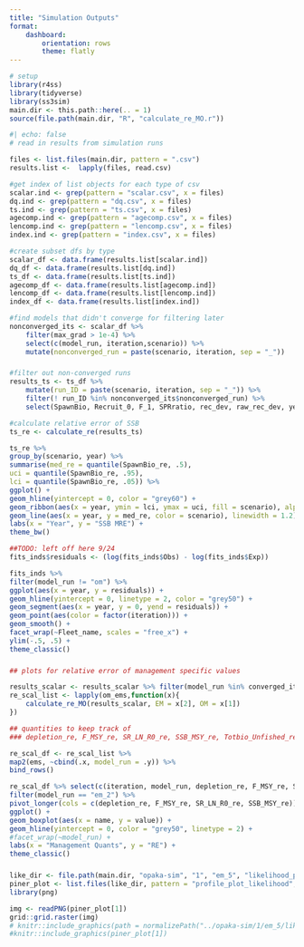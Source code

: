 ```yaml
---
title: "Simulation Outputs"
format: 
    dashboard:
        orientation: rows
        theme: flatly
---
```



```r
# setup 
library(r4ss)
library(tidyverse)
library(ss3sim)
main.dir <- this.path::here(.. = 1)
source(file.path(main.dir, "R", "calculate_re_MO.r"))
```

```r
#| echo: false
# read in results from simulation runs

files <- list.files(main.dir, pattern = ".csv")
results.list <-  lapply(files, read.csv)

#get index of list objects for each type of csv
scalar.ind <- grep(pattern = "scalar.csv", x = files)
dq.ind <- grep(pattern = "dq.csv", x = files)
ts.ind <- grep(pattern = "ts.csv", x = files)
agecomp.ind <- grep(pattern = "agecomp.csv", x = files)
lencomp.ind <- grep(pattern = "lencomp.csv", x = files)
index.ind <- grep(pattern = "index.csv", x = files)

#create subset dfs by type
scalar_df <- data.frame(results.list[scalar.ind])
dq_df <- data.frame(results.list[dq.ind])
ts_df <- data.frame(results.list[ts.ind])
agecomp_df <- data.frame(results.list[agecomp.ind])
lencomp_df <- data.frame(results.list[lencomp.ind])
index_df <- data.frame(results.list[index.ind])

#find models that didn't converge for filtering later
nonconverged_its <- scalar_df %>% 
    filter(max_grad > 1e-4) %>% 
    select(c(model_run, iteration,scenario)) %>% 
    mutate(nonconverged_run = paste(scenario, iteration, sep = "_"))
```

### 
```r

#filter out non-converged runs
results_ts <- ts_df %>% 
    mutate(run_ID = paste(scenario, iteration, sep = "_")) %>% 
    filter(! run_ID %in% nonconverged_its$nonconverged_run) %>% 
    select(SpawnBio, Recruit_0, F_1, SPRratio, rec_dev, raw_rec_dev, year, model_run, iteration, scenario)

#calculate relative error of SSB
ts_re <- calculate_re(results_ts)

ts_re %>%
group_by(scenario, year) %>% 
summarise(med_re = quantile(SpawnBio_re, .5),
uci = quantile(SpawnBio_re, .95),
lci = quantile(SpawnBio_re, .05)) %>% 
ggplot() +
geom_hline(yintercept = 0, color = "grey60") +
geom_ribbon(aes(x = year, ymin = lci, ymax = uci, fill = scenario), alpha = .5) + 
geom_line(aes(x = year, y = med_re, color = scenario), linewidth = 1.2) +
labs(x = "Year", y = "SSB MRE") + 
theme_bw()

```


```r
##TODO: left off here 9/24
fits_inds$residuals <- (log(fits_inds$Obs) - log(fits_inds$Exp))

fits_inds %>%
filter(model_run != "om") %>%
ggplot(aes(x = year, y = residuals)) + 
geom_hline(yintercept = 0, linetype = 2, color = "grey50") +
geom_segment(aes(x = year, y = 0, yend = residuals)) +
geom_point(aes(color = factor(iteration))) + 
geom_smooth() +
facet_wrap(~Fleet_name, scales = "free_x") + 
ylim(-.5, .5) +
theme_classic()
```

###
```r
## plots for relative error of management specific values 

results_scalar <- results_scalar %>% filter(model_run %in% converged_its$model_run & iteration %in% converged_its$iteration | str_detect(model_run, "om"))
re_scal_list <- lapply(om_ems,function(x){
    calculate_re_MO(results_scalar, EM = x[2], OM = x[1])
})

## quantities to keep track of 
### depletion_re, F_MSY_re, SR_LN_R0_re, SSB_MSY_re, Totbio_Unfished_re

re_scal_df <- re_scal_list %>%
map2(ems, ~cbind(.x, model_run = .y)) %>% 
bind_rows() 

re_scal_df %>% select(c(iteration, model_run, depletion_re, F_MSY_re, SR_LN_R0_re, SSB_MSY_re)) %>%
filter(model_run == "em_2") %>%
pivot_longer(cols = c(depletion_re, F_MSY_re, SR_LN_R0_re, SSB_MSY_re)) %>% 
ggplot() +
geom_boxplot(aes(x = name, y = value)) + 
geom_hline(yintercept = 0, color = "grey50", linetype = 2) +
#facet_wrap(~model_run) + 
labs(x = "Management Quants", y = "RE") + 
theme_classic()


```

### 

```r
like_dir <- file.path(main.dir, "opaka-sim", "1", "em_5", "likelihood_prof")
piner_plot <- list.files(like_dir, pattern = "profile_plot_likelihood", full.names = T)
library(png)

img <- readPNG(piner_plot[1])
grid::grid.raster(img)
# knitr::include_graphics(path = normalizePath("../opaka-sim/1/em_5/likelihood_prof/profile_plot_likelihood.png"))
#knitr::include_graphics(piner_plot[1])
 

```

